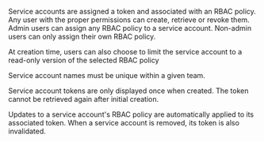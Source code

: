 Service accounts are assigned a token and associated with an RBAC policy. Any user with the proper permissions can create, retrieve or revoke them. Admin users can assign any RBAC policy to a service account. Non-admin users can only assign their own RBAC policy.

At creation time, users can also choose to limit the service account to a read-only version of the selected RBAC policy

Service account names must be unique within a given team.

Service account tokens are only displayed once when created. The token cannot be retrieved again after initial creation. 

Updates to a service account's RBAC policy are automatically applied to its associated token. When a service account is removed, its token is also invalidated.
